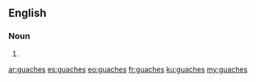 ==English==

===Noun===
{{head|en|plural}}

# {{plural of|guache|lang=en}}

[[ar:guaches]]
[[es:guaches]]
[[eo:guaches]]
[[fr:guaches]]
[[ku:guaches]]
[[my:guaches]]